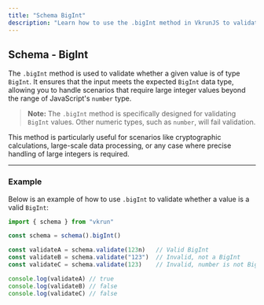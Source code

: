 ```yaml
---
title: "Schema BigInt"
description: "Learn how to use the .bigInt method in VkrunJS to validate BigInt inputs for robust data validation of large integers."
---
```


## Schema - BigInt

The `.bigInt` method is used to validate whether a given value is of type `BigInt`. It ensures that the input meets the expected `BigInt` data type, allowing you to handle scenarios that require large integer values beyond the range of JavaScript's `number` type.

> **Note:** The `.bigInt` method is specifically designed for validating `BigInt` values. Other numeric types, such as `number`, will fail validation.

This method is particularly useful for scenarios like cryptographic calculations, large-scale data processing, or any case where precise handling of large integers is required.

---

### Example

Below is an example of how to use `.bigInt` to validate whether a value is a valid `BigInt`:

```ts
import { schema } from "vkrun"

const schema = schema().bigInt()

const validateA = schema.validate(123n)   // Valid BigInt
const validateB = schema.validate("123")  // Invalid, not a BigInt
const validateC = schema.validate(123)    // Invalid, number is not BigInt

console.log(validateA) // true
console.log(validateB) // false
console.log(validateC) // false
```